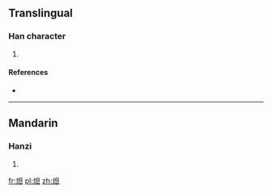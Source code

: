 ==Translingual==

===Han character===
{{Han char|rn=86|rad=火|as=05|sn=9|four=9681<sub>0</sub>|canj=火日一 (FAM)}}

# {{defn|Han|sort=火05}}

====References====
* {{Han ref|kx=0668.040|dkj=18932|dj=1077.080|hdz=32195.070|uh=709F|ud=28831|bh=CFAF|bd=53167}}

----

==Mandarin==

===Hanzi===
{{cmn-hanzi|pin=[[dá]] ([[da2]])|wg=ta<sup>2</sup>}}

# {{defn|Mandarin|sort=火05}}

[[fr:炟]]
[[pl:炟]]
[[zh:炟]]